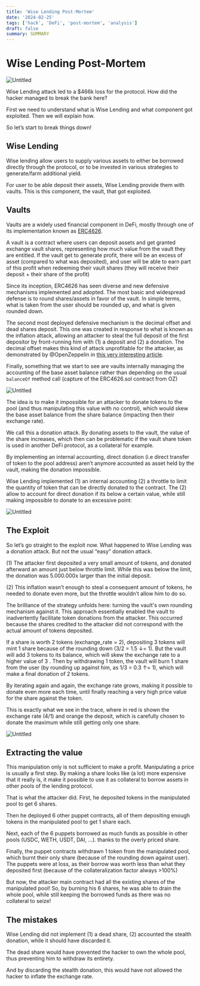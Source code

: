 ```yaml
---
title: 'Wise Lending Post-Mortem'
date: '2024-02-25'
tags: ['hack', 'DeFi', 'post-mortem', 'analysis']
draft: false
summary: SUMMARY
---
```


# Wise Lending Post-Mortem

![Untitled](/static/images/blog/wise-lending/1-banner.png)

Wise Lending attack led to a $466k loss for the protocol. How did the hacker managed to break the bank here?

First we need to understand what is Wise Lending and what component got exploited. Then we will explain how.

So let’s start to break things down!

## Wise Lending

Wise lending allow users to supply various assets to either be borrowed directly through the protocol, or to be invested in various strategies to generate/farm additional yield.

For user to be able deposit their assets, Wise Lending provide them with vaults. This is this component, the vault, that got exploited.

## Vaults

Vaults are a widely used financial component in DeFi, mostly through one of its implementation known as [ERC4626](https://erc4626.info/).

A vault is a contract where users can deposit assets and get granted exchange vault shares, representing how much value from the vault they are entitled. If the vault get to generate profit, there will be an excess of asset (compared to what was deposited), and user will be able to earn part of this profit when redeeming their vault shares (they will receive their deposit + their share of the profit)

Since its inception, ERC4626 has seen diverse and new defensive mechanisms implemented and adopted. The most basic and widespread defense is to round shares/assets in favor of the vault. In simple terms, what is taken from the user should be rounded up, and what is given rounded down.

The second most deployed defensive mechanism is the decimal offset and dead shares deposit. This one was created in response to what is known as the inflation attack, allowing an attacker to steal the full deposit of the first depositor by front-running him with (1) a deposit and (2) a donation. The decimal offset makes this kind of attack unprofitable for the attacker, as demonstrated by @OpenZeppelin in [this very interesting article](https://docs.openzeppelin.com/contracts/4.x/erc4626).

Finally, something that we start to see are vaults internally managing the accounting of the base asset balance rather than depending on the usual `balanceOf` method call (capture of the ERC4626.sol contract from OZ)

![Untitled](/static/images/blog/wise-lending/2-total-assets.png)

The idea is to make it impossible for an attacker to donate tokens to the pool (and thus manipulating this value with no control), which would skew the base asset balance from the share balance (impacting then their exchange rate).

We call this a donation attack. By donating assets to the vault, the value of the share increases, which then can be problematic if the vault share token is used in another DeFi protocol, as a collateral for example.

By implementing an internal accounting, direct donation (i.e direct transfer of token to the pool address) aren’t anymore accounted as asset held by the vault, making the donation impossible.

Wise Lending implemented (1) an internal accounting (2) a throttle to limit the quantity of token that can be directly donated to the contract. The (2) allow to account for direct donation if its below a certain value, while still making impossible to donate to an excessive point:

![Untitled](/static/images/blog/wise-lending/3-_cleanUp.png)

## The Exploit

So let’s go straight to the exploit now. What happened to Wise Lending was a donation attack. But not the usual “easy” donation attack.

(1) The attacker first deposited a very small amount of tokens, and donated afterward an amount just below throttle limit. While this was below the limit, the donation was 5.000.000x larger than the initial deposit.

(2) This inflation wasn’t enough to steal a consequent amount of tokens, he needed to donate even more, but the throttle wouldn’t allow him to do so.

The brilliance of the strategy unfolds here: turning the vault's own rounding mechanism against it. This approach essentially enabled the vault to inadvertently facilitate token donations from the attacker. This occurred because the shares credited to the attacker did not correspond with the actual amount of tokens deposited.

If a share is worth 2 tokens (exchange_rate = 2), depositing 3 tokens will mint 1 share because of the rounding down (3/2 = 1.5 ↓= 1). But the vault will add 3 tokens to its balance, which will skew the exchange rate to a higher value of 3 . Then by withdrawing 1 token, the vault will burn 1 share from the user (by rounding up against him, as 1/3 = 0.3 ↑= 1), which will make a final donation of 2 tokens.

By iterating again and again, the exchange rate grows, making it possible to donate even more each time, until finally reaching a very high price value for the share against the token.

This is exactly what we see in the trace, where in red is shown the exchange rate (4/1) and orange the deposit, which is carefully chosen to donate the maximum while still getting only one share.

![Untitled](/static/images/blog/wise-lending/4-exploit-trace.png)

## Extracting the value

This manipulation only is not sufficient to make a profit. Manipulating a price is usually a first step. By making a share looks like (a lot) more expensive that it really is, it make it possible to use it as collateral to borrow assets in other pools of the lending protocol.

That is what the attacker did. First, he deposited tokens in the manipulated pool to get 6 shares.

Then he deployed 6 other puppet contracts, all of them depositing enough tokens in the manipulated pool to get 1 share each.

Next, each of the 6 puppets borrowed as much funds as possible in other pools (USDC, WETH, USDT, DAI, …). thanks to the overly priced share.

Finally, the puppet contracts withdrawn 1 token from the manipulated pool, which burnt their only share (because of the rounding down against user). The puppets were at loss, as their borrow was worth less than what they deposited first (because of the collateralization factor always >100%)

But now, the attacker main contract had all the existing shares of the manipulated pool! So, by burning his 6 shares, he was able to drain the whole pool, while still keeping the borrowed funds as there was no collateral to seize!

## The mistakes

Wise Lending did not implement (1) a dead share, (2) accounted the stealth donation, while it should have discarded it.

The dead share would have prevented the hacker to own the whole pool, thus preventing him to withdraw its entirety.

And by discarding the stealth donation, this would have not allowed the hacker to inflate the exchange rate.
